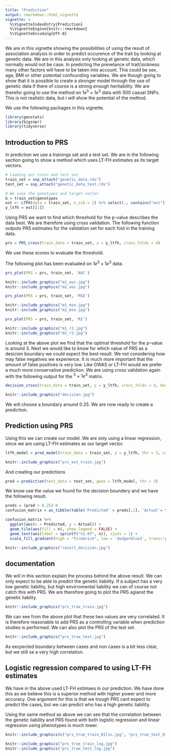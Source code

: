 ```yaml
---
title: "Prediction"
output: rmarkdown::html_vignette
vignette: >
  %\VignetteIndexEntry{Prediction}
  %\VignetteEngine{knitr::rmarkdown}
  %\VignetteEncoding{UTF-8}
---
```


We are in this vignette showing the possibilities of using the result of association analysis in order to predict occurence of the trait by looking at genetic data. We are in this analysis only looking at genetic data, which normally would not be case. In predicting the prevelance of trait/sickness many other factors will have to be taken into account. This could be sex, age, BMI or other potential confounding variables. We are though going to show that it is possible to create a stronger model through the use of genetic data if there of course is a strong enough heritability. We are therefor going to use the method on $1e^5\times1e^3$ data with 500 casual SNPs. This is not realistic data, but i will show the potential of the method.

We use the following packages in this vignette.

```r
library(genstats)
library(bigsnpr)
library(tidyverse)
```


## Introduction to PRS 

In prediction we use a trainings set and a test set. We are in the following section going to show a method which uses LT-FH estimates as its target vectors.
```r
# Loading our train and test set
train_set = snp_attach("genetic_data.rds")
test_set = snp_attach("genetic_data_test.rds")

# We save the genotypes and target vector
G = train_set$genotypes
est <- LTFH(data = train_set, n_sib = 2) %>% select(., contains("est"))
y_ltfh = est[[1]]

```

Using PRS we want to find which threshold for the p-value describes the data best. We are therefore using cross validation. The following function outputs PRS estimates for the validation set for each fold in the training data.

```r
prs = PRS_cross(train_data = train_set, y = y_ltfh, cross_folds = 4)
```

We use these scores to evaluate the threshold. 

The following plot has been evaluated on $1e^5\times1e^3$ data.

```r
prs_plot(PRS = prs, train_set, 'AUC')
```

```r
knitr::include_graphics("m1_auc.jpg")
knitr::include_graphics("m2_auc.jpg")
```


```r
prs_plot(PRS = prs, train_set, 'MSE')
```


```r
knitr::include_graphics("m1_mse.jpg")
knitr::include_graphics("m2_mse.jpg")
```


```r
prs_plot(PRS = prs, train_set, 'R2')
```


```r
knitr::include_graphics("m1_r2.jpg")
knitr::include_graphics("m2_r2.jpg")
```


Looking at the above plot we find that the optimal threshold for the p-value is around 3.
Next we would like to know for which value of PRS as a desicion boundary we could expect the best result. We not considering how may false negatives we experience. It is much more important that the amount of false positives is very low. Like GWAS or LT-FH would we prefer a much more conservative prediction. We are using cross validation again with the following output for the $^5\times1e^3$ matrix.

```r
decision_cross(train_data = train_set, y = y_ltfh, cross_folds = 4, bounds=seq(0.2, 0.3, 0.01), thr = 3)
```


```r
knitr::include_graphics("decision.jpg")
```

We will choose a boundary around 0.25. We are now ready to create a prediction.



## Prediction using PRS
Using this we can create our model. We are only using a linear regression, since we are using LT-FH estimates as our target vector.
```r
ltfh_model = pred_model(train_data = train_set, y = y_ltfh, thr = 3, LogReg = FALSE)
```

```r
knitr::include_graphics("prs_est_train.jpg")
```

And creating our predictions

```r
pred = prediction(test_data = test_set, gwas = ltfh_model, thr = 3)
```

We know use the value we found for the decision boundery and we have the following result.

```r
preds = (pred > 0.25)-0
confusion_matrix = as_tibble(table('Predicted' = preds[,1], 'Actual'= test_set$fam$pheno_0))

confusion_matrix %>% 
  ggplot(aes(x = Predicted, y = Actual)) +
  geom_tile(aes(fill = n), show.legend = FALSE) +
  geom_text(aes(label = sprintf("%1.0f", n)), vjust = 1) +
  scale_fill_gradient(high = "firebrick", low = 'dodgerblue3', trans='pseudo_log')
```

```r
knitr::include_graphics("result_decision.jpg")
```


## documentation

We will in this section explain the process behind the above result. We can only expect to be able to predict the genetic liability. If a subject has a very low genetic liability, but high envirromental liability we can of course not catch this with PRS. We are therefore going to plot the PRS agianst the genetic liablity.

```r
knitr::include_graphics("prs_true_train.jpg")
```

We can see from the above plot that these two values are very correlated. It is therefore reasonable to add PRS as a controlling variable when prediction studies is performed. We can also plot the PRS of the test set.

```r
knitr::include_graphics("prs_true_test.jpg")
```

As excpected boundary between cases and non cases is a bit less clear, but we still se a very high correlation.


## Logistic regression compared to using LT-FH estimates

We have in the above used LT-FH estimaes in our prediction. We have done this as we believe this is a superior method with higher power and more accuracy. One argument for this is that we trough PRS cant expect to predict the cases, but we can predict who has a high genetic liability.

Using the same method as above we can see that the correlation between the genetic liability and PRS found with both logistic regression and linear regression using phenotypes is much lower.


```r
knitr::include_graphics(c("prs_true_train_01lin.jpg", "prs_true_test_01lin.jpg"))
```

```r
knitr::include_graphics("prs_true_train_log.jpg")
knitr::include_graphics("prs_true_test_log.jpg")
```






